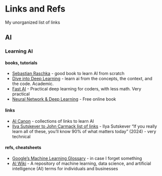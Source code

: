 # Links and Refs

My unorganized list of links

## AI

### Learning AI

#### books, tutorials
- [Sebastian Raschka](https://sebastianraschka.com/books/) - good book to learn AI from scratch
- [Dive into Deep Learning](https://d2l.ai) - learn ai from the concepts, the context, and the code. Academic.
- [Fast AI](https://www.fast.ai/) - Practical deep learning for coders, with less math. Very practical
- [Neural Network & Deep Learning](http://neuralnetworksanddeeplearning.com) - Free online book

#### links
- [AI Canon](https://a16z.com/ai-canon/) - collections of links to learn AI
- [Ilya Sutskever to John Carmack list of links](https://arc.net/folder/6D437AC8-7D42-4B9D-AC58-34A7EF6010D4) - Ilya Sutskever “If you really learn all of these, you’ll know 90% of what matters today” (2024) - very technical

#### refs, cheatsheets
- [Google's Machine Learning Glossary](https://developers.google.com/machine-learning/glossary) - in case I forget something
- [AI Wiki](https://machine-learning.paperspace.com/) - A repository of machine learning, data science, and artificial intelligence (AI) terms for individuals and businesses



